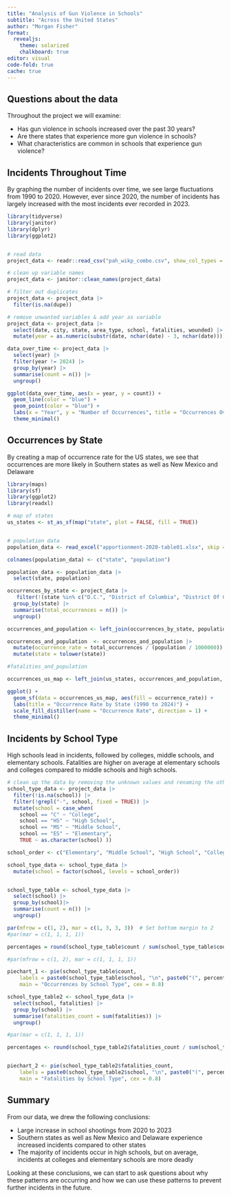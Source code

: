 ---
title: "Analysis of Gun Violence in Schools"
subtitle: "Across the United States"
author: "Morgan Fisher"
format:
  revealjs:
    theme: solarized
    chalkboard: true
editor: visual
code-fold: true
cache: true
---


## Questions about the data

Throughout the project we will examine:

-   Has gun violence in schools increased over the past 30 years?
-   Are there states that experience more gun violence in schools?
-   What characteristics are common in schools that experience gun violence?


## Incidents Throughout Time

By graphing the number of incidents over time, we see large fluctuations from 1990 to 2020. However, ever since 2020, the number of incidents has largely increased with the most incidents ever recorded in 2023.
```{r}
library(tidyverse)
library(janitor)
library(dplyr)
library(ggplot2)


# read data
project_data <- readr::read_csv("pah_wikp_combo.csv", show_col_types = FALSE)

# clean up variable names
project_data <- janitor::clean_names(project_data)

# filter out duplicates
project_data <- project_data |>
  filter(is.na(dupe))

# remove unwanted variables & add year as variable
project_data <- project_data |>
  select(date, city, state, area_type, school, fatalities, wounded) |>
  mutate(year = as.numeric(substr(date, nchar(date) - 3, nchar(date))))

data_over_time <- project_data |>
  select(year) |>
  filter(year != 2024) |>
  group_by(year) |>
  summarise(count = n()) |>
  ungroup()

ggplot(data_over_time, aes(x = year, y = count)) +
  geom_line(color = "blue") +
  geom_point(color = "blue") +
  labs(x = "Year", y = "Number of Occurrences", title = "Occurrences Over Time (1990-2023)") +
  theme_minimal()

```

## Occurrences by State

By creating a map of occurrence rate for the US states, we see that occurrences are more likely in Southern states as well as New Mexico and Delaware

```{r}
library(maps)
library(sf)
library(ggplot2)
library(readxl)

# map of states
us_states <- st_as_sf(map("state", plot = FALSE, fill = TRUE))


# population data
population_data <- read_excel("apportionment-2020-table01.xlsx", skip = 3)

colnames(population_data) <- c("state", "population")

population_data <- population_data |>
  select(state, population)

occurrences_by_state <- project_data |>
   filter(!(state %in% c("D.C.", "District of Columbia", "District Of Columbia"))) |>
  group_by(state) |>
  summarise(total_occurrences = n()) |>
  ungroup()

occurrences_and_population <- left_join(occurrences_by_state, population_data, by = c("state" = "state"))

occurrences_and_population  <- occurrences_and_population |>
  mutate(occurrence_rate = total_occurrences / (population / 1000000)) |>
  mutate(state = tolower(state))

#fatalities_and_population

occurrences_us_map <- left_join(us_states, occurrences_and_population, by = c("ID" = "state"))

ggplot() +
  geom_sf(data = occurrences_us_map, aes(fill = occurrence_rate)) +
  labs(title = "Occurrence Rate by State (1990 to 2024)") +
  scale_fill_distiller(name = "Occurrence Rate", direction = 1) +
  theme_minimal()

```

## Incidents by School Type

High schools lead in incidents, followed by colleges, middle schools, and elementary schools. Fatalities are higher on average at elementary schools and colleges compared to middle schools and high schools.
```{r}
# clean up the data by removing the unknown values and renaming the other variables
school_type_data <- project_data |>
  filter(!is.na(school)) |>
  filter(!grepl("-", school, fixed = TRUE)) |>
  mutate(school = case_when(
    school == "C" ~ "College",
    school == "HS" ~ "High School",
    school == "MS" ~ "Middle School",
    school == "ES" ~ "Elementary",
    TRUE ~ as.character(school) ))

school_order <- c("Elementary", "Middle School", "High School", "College")

school_type_data <- school_type_data |>
  mutate(school = factor(school, levels = school_order))


school_type_table <- school_type_data |>
  select(school) |>
  group_by(school)|>
  summarise(count = n()) |>
  ungroup()

par(mfrow = c(1, 2), mar = c(1, 3, 3, 3))  # Set bottom margin to 2
#par(mar = c(1, 1, 1, 1))

percentages = round(school_type_table$count / sum(school_type_table$count) * 100)

#par(mfrow = c(1, 2), mar = c(1, 1, 1, 1))

piechart_1 <- pie(school_type_table$count,
    labels = paste0(school_type_table$school, "\n", paste0("(", percentages, "%)")),
    main = "Occurrences by School Type", cex = 0.8)

school_type_table2 <- school_type_data |>
  select(school, fatalities) |>
  group_by(school) |>
  summarise(fatalities_count = sum(fatalities)) |>
  ungroup()

#par(mar = c(1, 1, 1, 1))

percentages <- round(school_type_table2$fatalities_count / sum(school_type_table2$fatalities_count) * 100)


piechart_2 <- pie(school_type_table2$fatalities_count,
    labels = paste0(school_type_table2$school, "\n", paste0("(", percentages, "%)")),
    main = "Fatalities by School Type", cex = 0.8)


```

## Summary

From our data, we drew the following conclusions:

-   Large increase in school shootings from 2020 to 2023
-   Southern states as well as New Mexico and Delaware experience increased incidents compared to other states
-   The majority of incidents occur in high schools, but on average, incidents at colleges and elementary schools are more deadly

Looking at these conclusions, we can start to ask questions about why these patterns are occurring and how we can use these patterns to prevent further incidents in the future.




